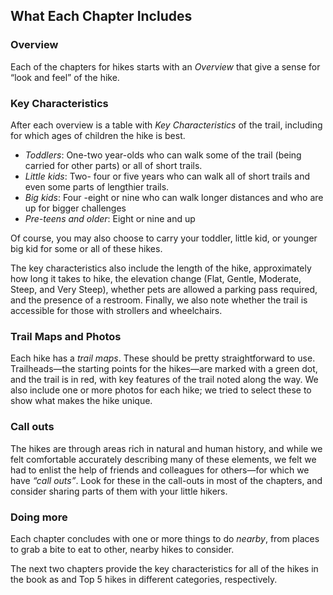 ## What Each Chapter Includes

### Overview

Each of the chapters for hikes starts with an *Overview* that give a sense for "look and feel" of the hike.

### Key Characteristics

After each overview is a table with *Key Characteristics* of the trail, including for which ages of children the hike is best.

- *Toddlers*: One-two year-olds who can walk some of the trail (being carried for other parts) or all of short trails.
- *Little kids*: Two- four or five years who can walk all of short trails and even some parts of lengthier trails.
- *Big kids*: Four -eight or nine who can walk longer distances and who are up for bigger challenges
- *Pre-teens and older*: Eight or nine and up

Of course, you may also choose to carry your toddler, little kid, or younger big kid for some or all of these hikes. 

The key characteristics also include the length of the hike, approximately how long it takes to hike, the elevation change (Flat, Gentle, Moderate, Steep, and Very Steep), whether pets are allowed a parking pass required, and the presence of a restroom. Finally, we also note whether the trail is accessible for those with strollers and wheelchairs.

### Trail Maps and Photos

Each hike has a *trail maps*. These should be pretty straightforward to use. Trailheads---the starting points for the hikes---are marked with a green dot, and the trail is in red, with key features of the trail noted along the way. We also include one or more photos for each hike; we tried to select these to show what makes the hike unique.

### Call outs

The hikes are through areas rich in natural and human history, and while we felt comfortable accurately describing many of these elements, we felt we had to enlist the help of friends and colleagues for others---for which we have *"call outs"*. Look for these in the call-outs in most of the chapters, and consider sharing parts of them with your little hikers.

### Doing more

Each chapter concludes with one or more things to do *nearby*, from places to grab a bite to eat to other, nearby hikes to consider.

The next two chapters provide the key characteristics for all of the hikes in the book as and Top 5 hikes in different categories, respectively.
